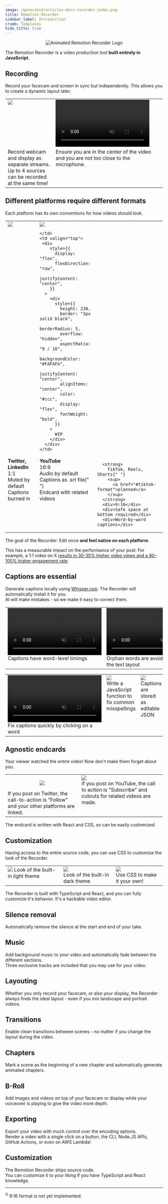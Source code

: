 ```yaml
---
image: /generated/articles-docs-recorder-index.png
title: Remotion Recorder
sidebar_label: Introduction
crumb: Templates
hide_title: true
---
```


<p align="center">
  <picture>
    <source
      media="(prefers-color-scheme: dark)"
      srcset="/recorder/recorder-logo-dark.gif"
    />
    <img
      alt="Animated Remotion Recorder Logo"
      src="/recorder/recorder-logo-light.gif"
    />
  </picture>
</p>

The Remotion Recorder is a video production tool <strong>built entirely in JavaScript</strong>.

## Recording

Record your facecam and screen in sync but independently. This allows you to create a dynamic layout later.

<div style={{overflowX: 'auto', WebkitOverflowScrolling: 'touch', }}>
<table style={{  tableLayout: "fixed", width: 950, marginBottom: 0 }}>

<tr>
    <td valign="top" style={{width: 950/ 2}}>
      <img src="/recorder/individual.png"></img>
      </td>
    <td valign="top" style={{width: 950/ 2}}>
      <video src="/recorder/volume.mp4" autoPlay muted playsInline loop></video>
    </td>

  </tr>
  <tr>
    <td valign="top" style={{width: 950/ 2}}>
      Record webcam and display as separate streams. Up to 4 sources can be recorded at the same time!   
         </td>
    <td valign="top" style={{width: 950/ 2}}>
   Ensure you are in the center of the video and you are not too close to the microphone.
    </td>
</tr>
</table>
</div>

## Different platforms require different formats

Each platform has its own conventions for how videos should look.

<div style={{overflowX: 'auto', WebkitOverflowScrolling: 'touch', }}>
<table style={{  tableLayout: "fixed", width: 950 }}>
  <tr>
    <td valign="top">
      <img
        style={{ height: 230,  border: "3px solid black", borderRadius: 5, aspectRatio: '1 / 1' }}
        src="/recorder/vps-square.png"
      />
    </td>
    <td valign="top">
      <img
        style={{
          height: 230,
          border: "3px solid black",
          borderRadius: 5,
          overflow: "hidden",
        }}
        src="/recorder/vps-landscape.png"
      />
  
    </td>
    <td valign="top">
     <div
        style={{
          display: "flex",
          flexDirection: "row",
          justifyContent: "center",
        }}
      >
        <div
          style={{
            height: 230,
            border: "3px solid black",
            borderRadius: 5,
            overflow: "hidden",
            aspectRatio: "9 / 16",
            backgroundColor: "#FAFAFA",
            justifyContent: "center",
            alignItems: "center",
            color: "#ccc",
            display: "flex",
            fontWeight: "bold",
          }}
        >
          WIP
        </div>
      </div>
    </td>

  </tr>
  <tr>
  <td valign="top">      
     <strong>Twitter, LinkedIn</strong>
      <div>1:1</div>
      <div>Muted by default</div>
      <div>Captions burned in</div>
  </td>
  <td valign="top">   
   <strong>YouTube</strong>
      <div>16:9</div>
      <div>Audio by default</div>
      <div>
        Captions as .srt file{" "}
      </div>
      <div>Endcard with related videos</div>
      </td>
  <td valign="top">
   
      <strong>
        TikTok, Reels, Shorts{" "}
        <sup>
          <a href="#tiktok-format">planned</a>
        </sup>
      </strong>
      <div>9:16</div>
      <div>Safe space at bottom required</div>
      <div>Word-by-word captions</div>
  </td>
  </tr>
</table>
</div>

The goal of the Recorder: Edit once <strong>and feel native on each platform</strong>.

This has a measurable impact on the performance of your post: For example, a 1:1 video on X [results in 30-35% higher video views and a 80-100% higher engagement rate](https://buffer.com/resources/square-video-vs-landscape-video/).

## Captions are essential

Generate captions locally using [Whisper.cpp](https://github.com/ggerganov/whisper.cpp). The Recorder will automatically install it for you.  
AI will make mistakes - so we make it easy to correct them.

<div style={{overflowX: 'auto', WebkitOverflowScrolling: 'touch', }}>
<table style={{  tableLayout: "fixed", width: 950, marginBottom: 0 }}>  <tr>
    <td valign="top" style={{width: 950/ 3}}>
      <video src="/recorder/wordlevel.webm" autoPlay muted playsInline loop></video>
      Captions have word-level timings
      </td>
    <td valign="top" style={{width: 950/ 3}}>
      <video src="/recorder/noorphans.webm" autoPlay muted playsInline loop></video>
     Orphan words are avoided by balancing the text layout
    </td>
    <td valign="top" style={{width: 950/ 3}}>
      <video src="/recorder/monospace.webm" autoPlay muted playsInline loop></video>
      Use `backticks` to highlight technical terms
    </td>

  </tr>
</table>
<table style={{ tableLayout: "fixed", width: 950}}>
  <tr style={{borderTop: 0}}>
    <td valign="top" style={{width: 950/ 3}}>
      <video style={{height: 300}} src="/recorder/subseditor.webm" autoPlay muted playsInline loop></video>
      Fix captions quickly by clicking on a word
    </td>
    <td valign="top" style={{width: 950/ 3}}>
      <img style={{ borderRadius: 5}} src="/recorder/autocorrect.png" autoPlay muted playsInline loop></img><br/>
      Write a JavaScript function to fix common misspellings
    </td>
    <td valign="top" style={{width: 950/ 3}}>
      <img style={{width: '100%', borderRadius: 5}} src="/recorder/asjson.png" autoPlay muted playsInline loop></img><br/>
      Captions are stored as editable JSON
    </td>
  </tr>
</table>
</div>

## Agnostic endcards

Your viewer watched the entire video! Now don't make them forget about you.

<div style={{overflowX: 'auto', WebkitOverflowScrolling: 'touch', }}>

<table style={{ width: 950, tableLayout: "fixed" }}>
  <tr>
    <td valign="top" style={{ width: 950 / 2 }}>
      <p align="center" style={{ marginTop: 0, marginBottom: 0 }}>
        <img
          style={{ borderRadius: 5, height: 250 }}
          src="/recorder/endcard-square.png"
          autoPlay
          muted
          playsInline
          loop
        ></img>
      </p>
      If you post on Twitter, the call-to-action is "Follow" and your other platforms
      are linked.
    </td>
    <td valign="top" style={{ width: 950 / 2 }}>
      <img
        style={{ width: 950 / 2, borderRadius: 5 }}
        src="/recorder/endcard-youtube.png"
        autoPlay
        muted
        playsInline
        loop
      ></img>
      <br />
      If you post on YouTube, the call to action is "Subscribe" and cutouts for related
      videos are made.
    </td>
  </tr>
</table>
</div>

The endcard is written with React and CSS, so can be easily customized.

## Customization

Having access to the entire source code, you can use CSS to customize the look of the Recorder.

<div style={{overflowX: 'auto', WebkitOverflowScrolling: 'touch'}}>
  <table style={{tableLayout: 'fixed', width: 950}}>
    <tr style={{borderTop: 0}}>
      <td valign="top" style={{width: 950 / 3}}>
        <img style={{borderRadius: 5}} src="/recorder/theme-light.png"></img>
        Look of the built-in light theme
      </td>
      <td valign="top" style={{width: 950 / 3}}>
        <img style={{borderRadius: 5}} src="/recorder/theme-dark.png"></img>
        <br />
        Look of the built-in dark theme
      </td>
      <td valign="top" style={{width: 950 / 3}}>
        <img style={{borderRadius: 5}} src="/recorder/theme-fancy.png"></img>
        <br />
        Use CSS to make it your own!
      </td>
    </tr>
  </table>
</div>

The Recorder is built with TypeScript and React, and you can fully customize it's behavior.
It's a hackable video editor.

## Silence removal

Automatically remove the silence at the start and end of your take.

## Music

Add background music to your video and automatically fade between the different sections.  
Three exclusive tracks are included that you may use for your video.

## Layouting

Whether you only record your facecam, or also your display, the Recorder always finds the ideal layout - even if you mix landscape and portrait videos.

## Transitions

Enable clean transitions between scenes - no matter if you change the layout during the video.

## Chapters

Mark a scene as the beginning of a new chapter and automatically generate animated chapters.

## B-Roll

Add images and videos on top of your facecam or display while your voiceover is playing to give the video more depth.

## Exporting

Export your video with much control over the encoding options.  
Render a video with a single click on a button, the CLI, Node.JS APIs, GitHub Actions, or even on AWS Lambda!

## Customization

The Remotion Recorder ships source code.  
You can customize it to your liking if you have TypeScript and React knowledge.

---

<sup id="tiktok-format">1)</sup> 9:16 format is not yet implemented.
